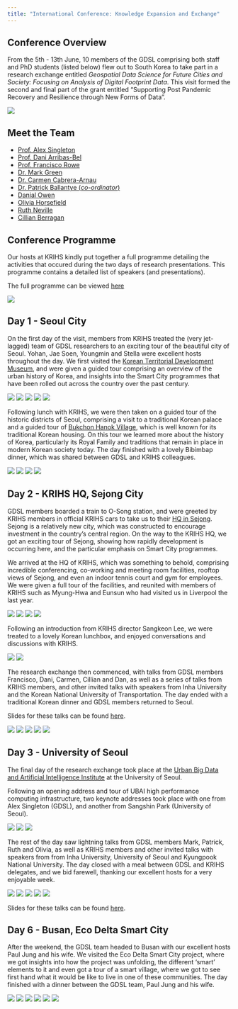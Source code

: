 ```yaml
---
title: "International Conference: Knowledge Expansion and Exchange"
---
```


## Conference Overview

From the 5th - 13th June, 10 members of the GDSL comprising both staff and PhD students (listed below) flew out to South Korea to take part in a research exchange entitled *Geospatial Data Science for Future Cities and Society: Focusing on Analysis of Digital Footprint Data*. This visit formed the second and final part of the grant entitled "Supporting Post Pandemic Recovery and Resilience through New Forms of Data".

![](photo/seoul.jpg)

## Meet the Team

-   [Prof. Alex Singleton](https://www.alex-singleton.com//)
-   [Prof. Dani Arribas-Bel](https://darribas.org/)
-   [Prof. Francisco Rowe](https://www.franciscorowe.com/)
-   [Dr. Mark Green](https://www.liverpool.ac.uk/environmental-sciences/staff/mark-green/)
-   [Dr. Carmen Cabrera-Arnau](https://www.liverpool.ac.uk/environmental-sciences/staff/carmen-cabrera-arnau/)
-   [Dr. Patrick Ballantye (*co-ordinator*)](https://patrickballantyne.github.io/)
-   [Danial Owen](https://twitter.com/danialowencdt?lang=en-GB)
-   [Olivia Horsefield](https://twitter.com/OliviaJH_)
-   [Ruth Neville](https://twitter.com/ruthneville20)
-   [Cillian Berragan](https://twitter.com/cjberragan)

## Conference Programme

Our hosts at KRIHS kindly put together a full programme detailing the activities that occured during the two days of research presentations. This programme contains a detailed list of speakers (and presentations).

The full programme can be viewed [here](KRIHS-GDSL-Programme.pdf)

![](prog2.jpg)

## Day 1 - Seoul City

On the first day of the visit, members from KRIHS treated the (very jet-lagged) team of GDSL researchers to an exciting tour of the beautiful city of Seoul. Yohan, Jae Soen, Youngmin and Stella were excellent hosts throughout the day. We first visited the [Korean Territorial Development Museum](), and were given a guided tour comprising an overview of the urban history of Korea, and insights into the Smart City programmes that have been rolled out across the country over the past century.

![](photo2/a1.jpg) ![](photo2/a2.jpg) ![](photo2/a3.jpg) ![](photo2/a9.jpg) ![](photo2/a10.jpg)

Following lunch with KRIHS, we were then taken on a guided tour of the historic districts of Seoul, comprising a visit to a traditional Korean palace and a guided tour of [Bukchon Hanok Village](https://www.google.com/maps/place/Bukchon+Hanok+Village/@37.5786206,126.9697596,15.37z/data=!4m15!1m8!3m7!1s0x357ca2012d5c39cf:0x7e11eca1405bf29b!2sSeoul,+South+Korea!3b1!8m2!3d37.5518911!4d126.9917937!16zL20vMGhzcWY!3m5!1s0x357ca2daaff8c14f:0xcdbcbaa9ffc9e59a!8m2!3d37.5814696!4d126.9849519!16s%2Fm%2F043pdws?entry=ttu), which is well known for its traditional Korean housing. On this tour we learned more about the history of Korea, particularly its Royal Family and traditions that remain in place in modern Korean society today. The day finished with a lovely Bibimbap dinner, which was shared between GDSL and KRIHS colleagues.

![](photo2/a4.jpg) ![](photo2/a5.jpg) ![](photo2/a11.jpg) ![](photo2/a12.jpg)

## Day 2 - KRIHS HQ, Sejong City

GDSL members boarded a train to O-Song station, and were greeted by KRIHS members in official KRIHS cars to take us to their [HQ in Sejong](https://www.google.com/maps/place/Korea+Research+Institute+for+Human+Settlements/@36.4915488,127.2980872,17z/data=!3m1!4b1!4m6!3m5!1s0x357b5e1ea715e2d5:0x74d0c839993eb57f!8m2!3d36.4915488!4d127.3006621!16s%2Fg%2F121tyk29?entry=ttu). Sejong is a relatively new city, which was constructed to encourage investment in the country's central region. On the way to the KRIHS HQ, we got an exciting tour of Sejong, showing how rapidly development is occurring here, and the particular emphasis on Smart City programmes.

We arrived at the HQ of KRIHS, which was something to behold, comprising incredible conferencing, co-working and meeting room facilities, rooftop views of Sejong, and even an indoor tennis court and gym for employees. We were given a full tour of the facilities, and reunited with members of KRIHS such as Myung-Hwa and Eunsun who had visited us in Liverpool the last year.

![](photo2/a6.jpg) ![](photo2/a13.jpg) ![](photo2/a14.jpg) ![](photo2/a7.jpg)

Following an introduction from KRIHS director Sangkeon Lee, we were treated to a lovely Korean lunchbox, and enjoyed conversations and discussions with KRIHS.

![](photo2/a8.jpg) ![](photo2/a20.jpg)

The research exchange then commenced, with talks from GDSL members Francisco, Dani, Carmen, Cillian and Dan, as well as a series of talks from KRIHS members, and other invited talks with speakers from Inha University and the Korean National University of Transportation. The day ended with a traditional Korean dinner and GDSL members returned to Seoul.

Slides for these talks can be found [here](https://github.com/patrickballantyne/GDSL-KRIHS-Exchange/tree/main/slides). 

![](photo2/a15.jpg) ![](photo2/a16.jpg) ![](photo2/a17.jpg) ![](photo2/a18.jpg) ![](photo2/a19.jpg)

## Day 3 - University of Seoul

The final day of the research exchange took place at the [Urban Big Data and Artificial Intelligence Institute](https://ubai.uos.ac.kr/) at the University of Seoul.

Following an opening address and tour of UBAI high performance computing infrastructure, two keynote addresses took place with one from Alex Singleton (GDSL), and another from Sangshin Park (University of Seoul).

![](photo2/a22.jpg) ![](photo2/a23.jpg) ![](photo2/a24.jpg)

The rest of the day saw lightning talks from GDSL members Mark, Patrick, Ruth and Olivia, as well as KRIHS members and other invited talks with speakers from from Inha University, University of Seoul and Kyungpook National University. The day closed with a meal between GDSL and KRIHS delegates, and we bid farewell, thanking our excellent hosts for a very enjoyable week.

![](photo2/a25.jpg) ![](photo2/a26.jpg) ![](photo2/a27.jpg) ![](photo2/a28.jpg) ![](photo2/a29.jpg)

Slides for these talks can be found [here](https://github.com/patrickballantyne/GDSL-KRIHS-Exchange/tree/main/slides). 

## Day 6 - Busan, Eco Delta Smart City

After the weekend, the GDSL team headed to Busan with our excellent hosts Paul Jung and his wife. We visited the Eco Delta Smart City project, where we got insights into how the project was unfolding, the different 'smart' elements to it and even got a tour of a smart village, where we got to see first hand what it would be like to live in one of these communities. The day finished with a dinner between the GDSL team, Paul Jung and his wife.

![](photo2/a30.jpg) ![](photo2/a31.jpg) ![](photo2/a32.jpg) ![](photo2/a33.jpg) ![](photo2/a34.jpg) ![](photo2/a36.jpg)
